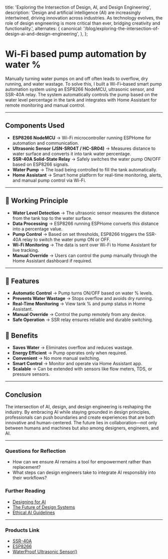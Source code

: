   title: 'Exploring the Intersection of Design, AI, and Design Engineering',
  description:
    'Design and artificial intelligence (AI) are increasingly intertwined, driving innovation across industries. As technology evolves, the role of design engineering is more critical than ever, bridging creativity and functionality.',
  alternates: {
    canonical: '/blog/exploring-the-intersection-of-design-ai-and-design-engineering',
  },
};

<Cover
  src="https://i.postimg.cc/rsTVwMrN/photo-2025-08-24-18-18-07.jpg"
  alt="My setup"
  caption="SSR-40A(solid state relay) and ESP8266 Lonin for Pump Control"
/>

# Wi-Fi based pump automation by water %

Manually turning water pumps on and off often leads to overflow, dry running, and water wastage. To solve this, I built a Wi-Fi–based smart pump automation system using an ESP8266 NodeMCU, ultrasonic sensor, and SSR-40A relay. The system automatically controls the pump based on the water level percentage in the tank and integrates with Home Assistant for remote monitoring and manual control.

---

## Components Used  

- **ESP8266 NodeMCU** → Wi-Fi microcontroller running ESPHome for automation and communication.  
- **Ultrasonic Sensor (JSN-SR04T / HC-SR04)** → Measures distance to water surface and converts it into tank water percentage.  
- **SSR-40A Solid-State Relay** → Safely switches the water pump ON/OFF based on ESP8266 signals.  
- **Water Pump** → The load being controlled to fill the tank automatically.  
- **Home Assistant** → Smart home platform for real-time monitoring, alerts, and manual pump control via Wi-Fi.  

---

## 🔹 Working Principle  

- **Water Level Detection** → The ultrasonic sensor measures the distance from the tank top to the water surface.  
- **Data Processing** → ESP8266 running ESPHome converts this distance into a percentage value.  
- **Pump Control** → Based on set thresholds, ESP8266 triggers the SSR-40A relay to switch the water pump ON or OFF.  
- **Wi-Fi Monitoring** → The data is sent over Wi-Fi to Home Assistant for live tracking.  
- **Manual Override** → Users can control the pump manually through the Home Assistant dashboard if required.  

---

## 🔹 Features  

- **Automatic Control** → Pump turns ON/OFF based on water % levels.  
- **Prevents Water Wastage** → Stops overflow and avoids dry running.  
- **Real-Time Monitoring** → View tank % and pump status in Home Assistant.  
- **Manual Override** → Control the pump remotely from any device.  
- **Safe Operation** → SSR relay ensures reliable and durable switching.  

## 🔹 Benefits  

- **Saves Water** → Eliminates overflow and reduces wastage.  
- **Energy Efficient** → Pump operates only when required.  
- **Convenient** → No more manual switching.  
- **Smart Control** → Monitor and operate via Home Assistant app.  
- **Scalable** → Can be extended with sensors like flow meters, TDS, or pressure sensors.  

---

## Conclusion

The intersection of AI, design, and design engineering is reshaping the industry. By embracing AI while staying grounded in design principles, professionals can push boundaries and create experiences that are both innovative and human-centered. The future lies in collaboration—not only between humans and machines but also among designers, engineers, and AI.

---

### Questions for Reflection

- How can we ensure AI remains a tool for empowerment rather than replacement?
- What steps can design engineers take to integrate AI responsibly into their workflows?

### Further Reading

- [Designing for AI](https://example.com/designing-for-ai)
- [The Future of Design Systems](https://example.com/future-design-systems)
- [Ethical AI Guidelines](https://example.com/ethical-ai)

---

### Products Link

- [SSR-40A](https://robocraze.com/products/fotek-24v-380v-40amp-250v-ssr-40-da-solid-state-relay-module)
- [ESP8266](https://robocraze.com/products/lolin-nodemcu-esp8266-wifi-module)
- [WaterProof Ultrasonic Sensor()](https://robocraze.com/products/waterproof-ultrasonic-sensor?variant=40193420558489)
